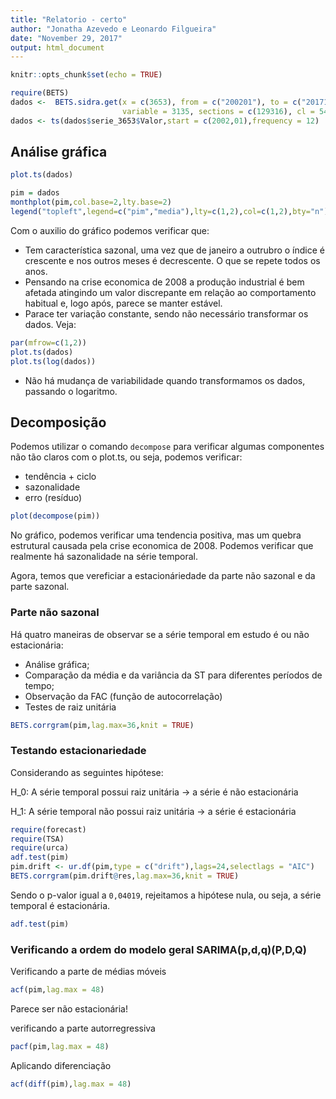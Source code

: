 ```yaml
---
title: "Relatorio - certo"
author: "Jonatha Azevedo e Leonardo Filgueira"
date: "November 29, 2017"
output: html_document
---
```


```r
knitr::opts_chunk$set(echo = TRUE)
```

```r
require(BETS)
dados <-  BETS.sidra.get(x = c(3653), from = c("200201"), to = c("201710"), territory = "brazil",
                         variable = 3135, sections = c(129316), cl = 544)
dados <- ts(dados$serie_3653$Valor,start = c(2002,01),frequency = 12)
```


## Análise gráfica


```r
plot.ts(dados)
```



```r
pim = dados
monthplot(pim,col.base=2,lty.base=2)
legend("topleft",legend=c("pim","media"),lty=c(1,2),col=c(1,2),bty="n")
```

Com o auxilio do gráfico podemos verificar que:

  - Tem característica sazonal, uma vez que de janeiro a outrubro o índice é crescente e nos outros meses é decrescente. O que se repete todos os anos.
  - Pensando na crise economica de 2008 a produção industrial é bem afetada atingindo um valor discrepante em relação ao comportamento habitual e, logo após, parece se manter estável.
  - Parace ter variação constante, sendo não necessário transformar os dados. Veja:
  
```r
par(mfrow=c(1,2))
plot.ts(dados)
plot.ts(log(dados))

```
  
  - Não há mudança de variabilidade quando transformamos os dados, passando o logaritmo.
  
  
  
## Decomposição 


Podemos utilizar o comando `decompose` para verificar algumas componentes não tão claros com o plot.ts, ou seja, podemos verificar: 

  - tendência + ciclo
  - sazonalidade
  - erro (resíduo)

```r

plot(decompose(pim))

```

No gráfico, podemos verificar uma tendencia positiva, mas um quebra estrutural causada pela crise economica de 2008. Podemos verificar que realmente há sazonalidade na série temporal.

Agora, temos que vereficiar a estacionáriedade da parte não sazonal e da parte sazonal.


### Parte não sazonal

Há quatro maneiras de observar se a série temporal em estudo é ou não estacionária:

   - Análise gráfica;
   - Comparação da média e da variância da ST para diferentes períodos de tempo;
   - Observação da FAC (função de autocorrelação)
   - Testes de raiz unitária
   
```r
BETS.corrgram(pim,lag.max=36,knit = TRUE)
```
   
### Testando estacionariedade

Considerando as seguintes hipótese:

H_0: A série temporal possui raiz unitária -> a série é não estacionária

H_1: A série temporal não possui raiz unitária -> a série é estacionária

```r
require(forecast)
require(TSA)
require(urca)
adf.test(pim) 
pim.drift <- ur.df(pim,type = c("drift"),lags=24,selectlags = "AIC")
BETS.corrgram(pim.drift@res,lag.max=36,knit = TRUE)
```

   Sendo o p-valor igual a `0,04019`, rejeitamos a hipótese nula, ou seja, a série temporal é estacionária. 
   
```r
adf.test(pim)
```


### Verificando a ordem do modelo geral SARIMA(p,d,q)(P,D,Q)

Verificando a parte de médias móveis 
```r
acf(pim,lag.max = 48)
```

Parece ser não estacionária!


verificando a parte autorregressiva

```r
pacf(pim,lag.max = 48)
```

Aplicando diferenciação 

```r
acf(diff(pim),lag.max = 48)
```


   